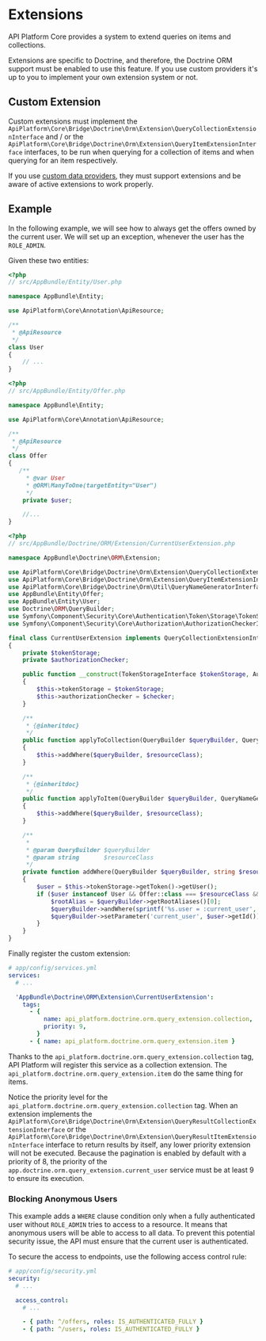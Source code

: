 # Extensions

API Platform Core provides a system to extend queries on items and collections.

Extensions are specific to Doctrine, and therefore, the Doctrine ORM support must be enabled to use this feature. If you use custom providers it's up to you to implement your own extension system or not.

## Custom Extension

Custom extensions must implement the `ApiPlatform\Core\Bridge\Doctrine\Orm\Extension\QueryCollectionExtensionInterface` and / or the `ApiPlatform\Core\Bridge\Doctrine\Orm\Extension\QueryItemExtensionInterface` interfaces, to be run when querying for a collection of items and when querying for an item respectively.

If you use [custom data providers](data-providers.md), they must support extensions and be aware of active extensions to work properly.

## Example

In the following example, we will see how to always get the offers owned by the current user. We will set up an exception, whenever the user has the `ROLE_ADMIN`.

Given these two entities:

```php
<?php
// src/AppBundle/Entity/User.php

namespace AppBundle\Entity;

use ApiPlatform\Core\Annotation\ApiResource;

/**
 * @ApiResource
 */
class User
{
    // ...
}
```

```php
<?php
// src/AppBundle/Entity/Offer.php

namespace AppBundle\Entity;

use ApiPlatform\Core\Annotation\ApiResource;

/**
 * @ApiResource
 */
class Offer
{
   /**
     * @var User
     * @ORM\ManyToOne(targetEntity="User")
     */
    private $user;

    //...
}
```

```php
<?php
// src/AppBundle/Doctrine/ORM/Extension/CurrentUserExtension.php

namespace AppBundle\Doctrine\ORM\Extension;

use ApiPlatform\Core\Bridge\Doctrine\Orm\Extension\QueryCollectionExtensionInterface;
use ApiPlatform\Core\Bridge\Doctrine\Orm\Extension\QueryItemExtensionInterface;
use ApiPlatform\Core\Bridge\Doctrine\Orm\Util\QueryNameGeneratorInterface;
use AppBundle\Entity\Offer;
use AppBundle\Entity\User;
use Doctrine\ORM\QueryBuilder;
use Symfony\Component\Security\Core\Authentication\Token\Storage\TokenStorageInterface;
use Symfony\Component\Security\Core\Authorization\AuthorizationCheckerInterface;

final class CurrentUserExtension implements QueryCollectionExtensionInterface, QueryItemExtensionInterface
{
    private $tokenStorage;
    private $authorizationChecker;

    public function __construct(TokenStorageInterface $tokenStorage, AuthorizationCheckerInterface $checker)
    {
        $this->tokenStorage = $tokenStorage;
        $this->authorizationChecker = $checker;
    }

    /**
     * {@inheritdoc}
     */
    public function applyToCollection(QueryBuilder $queryBuilder, QueryNameGeneratorInterface $queryNameGenerator, string $resourceClass, string $operationName = null)
    {
        $this->addWhere($queryBuilder, $resourceClass);
    }

    /**
     * {@inheritdoc}
     */
    public function applyToItem(QueryBuilder $queryBuilder, QueryNameGeneratorInterface $queryNameGenerator, string $resourceClass, array $identifiers, string $operationName = null, array $context = [])
    {
        $this->addWhere($queryBuilder, $resourceClass);
    }

    /**
     *
     * @param QueryBuilder $queryBuilder
     * @param string       $resourceClass
     */
    private function addWhere(QueryBuilder $queryBuilder, string $resourceClass)
    {
        $user = $this->tokenStorage->getToken()->getUser();
        if ($user instanceof User && Offer::class === $resourceClass && !$this->authorizationChecker->isGranted('ROLE_ADMIN')) {
            $rootAlias = $queryBuilder->getRootAliases()[0];
            $queryBuilder->andWhere(sprintf('%s.user = :current_user', $rootAlias));
            $queryBuilder->setParameter('current_user', $user->getId());
        }
    }
}

```

Finally register the custom extension:

```yaml
# app/config/services.yml
services:
  # ...

  'AppBundle\Doctrine\ORM\Extension\CurrentUserExtension':
    tags:
      - {
          name: api_platform.doctrine.orm.query_extension.collection,
          priority: 9,
        }
      - { name: api_platform.doctrine.orm.query_extension.item }
```

Thanks to the `api_platform.doctrine.orm.query_extension.collection` tag, API Platform will register this service as a collection extension. The `api_platform.doctrine.orm.query_extension.item` do the same thing for items.

Notice the priority level for the `api_platform.doctrine.orm.query_extension.collection` tag. When an extension implements the `ApiPlatform\Core\Bridge\Doctrine\Orm\Extension\QueryResultCollectionExtensionInterface` or the `ApiPlatform\Core\Bridge\Doctrine\Orm\Extension\QueryResultItemExtensionInterface` interface to return results by itself, any lower priority extension will not be executed. Because the pagination is enabled by default with a priority of 8, the priority of the `app.doctrine.orm.query_extension.current_user` service must be at least 9 to ensure its execution.

### Blocking Anonymous Users

This example adds a `WHERE` clause condition only when a fully authenticated user without `ROLE_ADMIN` tries to access to a resource. It means that anonymous users will be able to access to all data. To prevent this potential security issue, the API must ensure that the current user is authenticated.

To secure the access to endpoints, use the following access control rule:

```yaml
# app/config/security.yml
security:
  # ...

  access_control:
    # ...

    - { path: ^/offers, roles: IS_AUTHENTICATED_FULLY }
    - { path: ^/users, roles: IS_AUTHENTICATED_FULLY }
```

